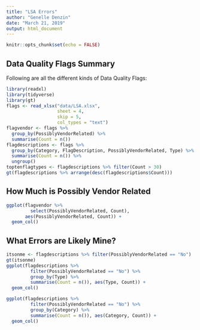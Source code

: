 ```yaml
---
title: "LSA Errors"
author: "Genelle Denzin"
date: "March 21, 2019"
output: html_document
---
```


```r
knitr::opts_chunk$set(echo = FALSE)
```

## Data Quality Flags Summary

Following are all the different kinds of Data Quality Flags:

```r
library(readxl)
library(tidyverse)
library(gt)
flags <- read_xlsx("data/LSA.xlsx", 
                   sheet = 4, 
                   skip = 5,
                   col_types = "text")
flagvendor <- flags %>%
  group_by(PossiblyVendorRelated) %>%
  summarise(Count = n())
flagdescriptions <- flags %>% 
  group_by(Category, FlagDescription, PossiblyVendorRelated, Type) %>% 
  summarise(Count = n()) %>%
  ungroup()
toptenflagtypes <- flagdescriptions %>% filter(Count > 30) 
gt(flagdescriptions %>% arrange(desc(flagdescriptions$Count)))

```

## How Much is Possibly Vendor Related

```r
ggplot(flagvendor %>% 
         select(PossiblyVendorRelated, Count),
       aes(PossiblyVendorRelated, Count)) + 
  geom_col()
```

## What Errors are Likely Mine?

```r
itsonme <- flagdescriptions %>% filter(PossiblyVendorRelated == "No")
gt(itsonme)
ggplot(flagdescriptions %>% 
         filter(PossiblyVendorRelated == "No") %>% 
         group_by(Type) %>%
         summarise(Count = n()), aes(Type, Count)) +
  geom_col()
```



```r
ggplot(flagdescriptions %>% 
         filter(PossiblyVendorRelated == "No") %>% 
         group_by(Category) %>%
         summarise(Count = n()), aes(Category, Count)) +
  geom_col() 
```


